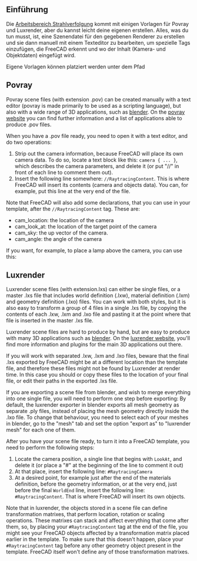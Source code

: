 <languages/>

== Einführung ==

Die [[Raytracing Workbench/de|Arbeitsbereich Strahlverfolgung]] kommt mit einigen Vorlagen für Povray und Luxrender, aber du kannst leicht deine eigenen erstellen. Alles, was du tun musst, ist, eine Szenendatei für den gegebenen Renderer zu erstellen und sie dann manuell mit einem Texteditor zu bearbeiten, um spezielle Tags einzufügen, die FreeCAD erkennt und wo der Inhalt (Kamera- und Objektdaten) eingefügt wird.

Eigene Vorlagen {{Version|0.18}} können platziert werden unter dem Pfad

{{Code|code=
~/.FreeCAD/data/Mod/Raytracing/Templates
}}

== Povray ==
Povray scene files (with extension .pov) can be created manually with a text editor (povray is made primarily to be used as a scripting language), but also with a wide range of 3D applications, such as [http://www.blender.org blender]. On the [http://www.povray.org/ povray website] you can find further information and a list of applications able to produce .pov files.

When you have a .pov file ready, you need to open it with a text editor, and do two operations:
# Strip out the camera information, because FreeCAD will place its own camera data. To do so, locate a text block like this: <tt>camera { ... }</tt>, which describes the camera parameters, and delete it (or put "//" in front of each line to comment them out).
# Insert the following line somewhere: <tt>//RaytracingContent</tt>. This is where FreeCAD will insert its contents (camera and objects data). You can, for example, put this line at the very end of the file.

Note that FreeCAD will also add some declarations, that you can use in your template, after the <tt>//RaytracingContent</tt> tag. These are:
* cam_location: the location of the camera
* cam_look_at: the location of the target point of the camera
* cam_sky: the up vector of the camera.
* cam_angle: the angle of the camera

If you want, for example, to place a lamp above the camera, you can use this:
{{Code|code=
light_source {
 cam_location + cam_angle * 100
 color rgb <10, 10, 10>
}
}}

== Luxrender ==
Luxrender scene files (with extension.lxs) can either be single files, or a master .lxs file that includes world definition (.lxw), material definition (.lxm) and geometry definition (.lxo) files. You can work with both styles, but it is also easy to transform a group of 4 files in a single .lxs file, by copying the contents of each .lxw, .lxm and .lxo file and pasting it at the point where that file is inserted in the master .lxs file.

Luxrender scene files are hard to produce by hand, but are easy to produce with many 3D applications such as [http://www.blender.org blender]. On the [http://www.luxrender.net luxrender website], you'll find more information and plugins for the main 3D applications out there.

If you will work with separated .lxw, .lxm and .lxo files, beware that the final .lxs exported by FreeCAD might be at a different location than the template file, and therefore these files might not be found by Luxrender at render time. In this case you should or copy these files to the location of your final file, or edit their paths in the exported .lxs file.

If you are exporting a scene file from blender, and wish to merge everything into one single file, you will need to perform one step before exporting: By default, the luxrender exporter in blender exports all mesh geometry as separate .ply files, instead of placing the mesh geometry directly inside the .lxo file. To change that behaviour, you need to select each of your meshes in blender, go to the "mesh" tab and set the option "export as" to "luxrender mesh" for each one of them.

After you have your scene file ready, to turn it into a FreeCAD template, you need to perform the following steps:
# Locate the camera position, a single line that begins with <tt>LookAt</tt>, and delete it (or place a "#" at the beginning of the line to comment it out)
# At that place, insert the following line: <tt>#RaytracingCamera</tt>
# At a desired point, for example just after the end of the materials definition, before the geometry information, or at the very end, just before the final <tt>WorldEnd</tt> line, insert the following line: <tt>#RaytracingContent</tt>. That is where FreeCAD will insert its own objects.

Note that in luxrender, the objects stored in a scene file can define transformation matrixes, that perform location, rotation or scaling operations. These matrixes can stack and affect everything that come after them, so, by placing your <tt>#RaytracingContent</tt> tag at the end of the file, you might see your FreeCAD objects affected by a transformation matrix placed earlier in the template. To make sure that this doesn't happen, place your <tt>#RaytracingContent</tt> tag before any other geometry object present in the template. FreeCAD itself won't define any of those transformation matrixes.

{{Raytracing Tools navi/de}}
{{Userdocnavi/de}}